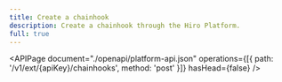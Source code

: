 ```yaml
---
title: Create a chainhook
description: Create a chainhook through the Hiro Platform.
full: true
---
```


<APIPage
  document="./openapi/platform-api.json"
  operations={[{ path: '/v1/ext/{apiKey}/chainhooks', method: 'post' }]}
  hasHead={false}
/>